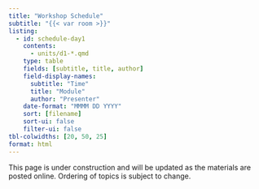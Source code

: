 ```yaml
---
title: "Workshop Schedule"
subtitle: "{{< var room >}}"
listing:
  - id: schedule-day1
    contents:
      - units/d1-*.qmd
    type: table
    fields: [subtitle, title, author]
    field-display-names: 
      subtitle: "Time"
      title: "Module"
      author: "Presenter"
    date-format: "MMMM DD YYYY"
    sort: [filename]
    sort-ui: false
    filter-ui: false
tbl-colwidths: [20, 50, 25]
format: html
---
```


::: callout-warning
This page is under construction and will be updated as the materials are posted online. Ordering of topics is subject to change.
:::

